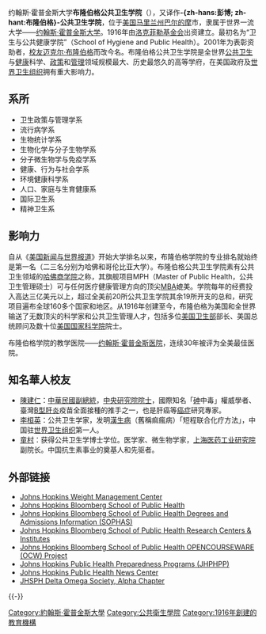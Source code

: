 {{noteTA
|G1=USStates
|1=zh-hans:约翰斯·霍普金斯大学; zh-hant:約翰霍普金斯大學;
|2=zh-hans:布隆伯格; zh-hant:彭博;
}}
约翰斯·霍普金斯大学'''布隆伯格公共卫生学院'''（{{lang-en|Johns Hopkins Bloomberg School of Public Health}}），又译作'''-{zh-hans:彭博; zh-hant:布隆伯格}-公共卫生学院'''，位于[[美国|美国]][[马里兰州|马里兰州]][[巴尔的摩|巴尔的摩]]市，隶属于世界一流大学——[[约翰斯·霍普金斯大学|约翰斯·霍普金斯大学]]。1916年由[[洛克菲勒基金会|洛克菲勒基金会]]出资建立。最初名为“卫生与公共健康学院”（School of Hygiene and Public Health）。2001年为表彰资助者，[[校友|校友]][[迈克尔·布隆伯格|迈克尔·布隆伯格]]而改今名。布隆伯格公共卫生学院是全世界[[公共卫生|公共卫生]]与[[健康|健康]]科学、[[政策|政策]]和[[管理|管理]]领域规模最大、历史最悠久的高等学府，在美国政府及[[世界卫生组织|世界卫生组织]]拥有重大影响力。

==系所==
*卫生政策与管理学系
*流行病学系
*生物统计学系
*生物化学与分子生物学系
*分子微生物学与免疫学系
*健康、行为与社会学系
*环境健康科学系
*人口、家庭与生育健康系
*国际卫生系
*精神卫生系

==影响力==
自从《[[美国新闻与世界报道|美国新闻与世界报道]]》开始大学排名以来，布隆伯格学院的专业排名就始终是第一名（二三名分别为哈佛和哥伦比亚大学）。布隆伯格公共卫生学院素有公共卫生领域的[[哈佛商学院|哈佛商学院]]之称，其旗舰项目MPH（Master of Public Health，公共卫生管理硕士）可与任何医疗健康管理方向的顶尖[[MBA|MBA]]媲美。学院每年的经费投入高达三亿美元以上，超过全美前20所公共卫生学院其余19所开支的总和，研究项目遍布全球160多个国家和地区。从1916年创建至今，布隆伯格为美国和全世界输送了无数顶尖的科学家和公共卫生管理人才，包括多位[[美国卫生部|美国卫生部]]部长、美国总统顾问及数十位[[美国国家科学院|美国国家科学院]]院士。

布隆伯格学院的教学医院——[[约翰斯·霍普金斯医院|约翰斯·霍普金斯医院]]，连续30年被评为全美最佳医院。

==知名華人校友==
*[[陳建仁|陳建仁]]：[[中華民國|中華民國]][[副總統|副總統]]，[[中央研究院|中央研究院]][[院士|院士]]，國際知名「[[砷|砷]]中毒」權威學者、臺灣[[B型肝炎|B型肝炎]]疫苗全面接種的推手之一，也是肝癌等[[癌症|癌症]]研究專家。
*[[李桓英|李桓英]]：公共卫生学家，发明[[漢生病|漢生病]]（舊稱痲瘋病）「短程联合化疗方法」，中国驻[[世界卫生组织|世界卫生组织]]第一人。
*[[童村|童村]]：获得公共卫生学博士学位。医学家、微生物学家，[[上海医药工业研究院|上海医药工业研究院]]副院长。中国抗生素事业的奠基人和先驱者。

==外部链接==
*[http://www.jhsph.edu/weight Johns Hopkins Weight Management Center]
*[https://web.archive.org/web/20200512235341/https://www.jhsph.edu/ Johns Hopkins Bloomberg School of Public Health]
*[http://www.sophas.org/documents/Jhu.pdf Johns Hopkins Bloomberg School of Public Health Degrees and Admissions Information (SOPHAS)]{{dead link|date=2017年12月 |bot=InternetArchiveBot |fix-attempted=yes }}
*[http://www.jhsph.edu/researchcenters Johns Hopkins Bloomberg School of Public Health Research Centers & Institutes] {{Wayback|url=http://www.jhsph.edu/researchcenters |date=20100131155211 }}
*[http://ocw.jhsph.edu/ Johns Hopkins Bloomberg School of Public Health OPENCOURSEWARE (OCW) Project] {{Wayback|url=http://ocw.jhsph.edu/ |date=20210128030639 }}
*[http://www.jhsph.edu/preparedness Johns Hopkins Public Health Preparedness Programs (JHPHPP)] {{Wayback|url=http://www.jhsph.edu/preparedness |date=20120518085938 }}
*[http://www.jhsph.edu/publichealthnews Johns Hopkins Public Health News Center] {{Wayback|url=http://www.jhsph.edu/publichealthnews |date=20120523181010 }}
*[http://www.jhsph.edu/Delta_Omega/index.html JHSPH Delta Omega Society, Alpha Chapter] {{Wayback|url=http://www.jhsph.edu/Delta_Omega/index.html |date=20120619004955 }}

{{-}}
{{約翰·霍普金斯大學}}

[[Category:約翰斯·霍普金斯大學|Category:約翰斯·霍普金斯大學]]
[[Category:公共衛生學院|Category:公共衛生學院]]
[[Category:1916年創建的教育機構|Category:1916年創建的教育機構]]